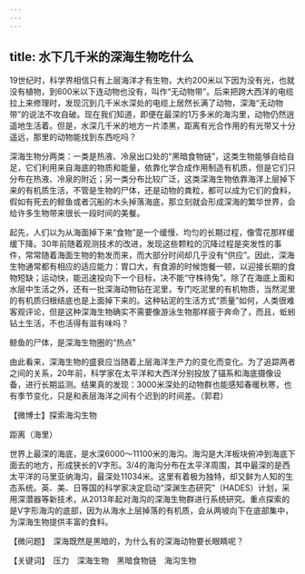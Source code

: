 ```yaml
---
---
---
```

title: 水下几千米的深海生物吃什么
---




19世纪时，科学界相信只有上层海洋才有生物，大约200米以下因为没有光，也就没有植物，到600米以下连动物也没有，叫作“无动物带”。后来把跨大西洋的电缆拉上来修理时，发现沉到几千米水深处的电缆上居然长满了动物，深海“无动物带”的说法不攻自破。现在我们知道，即便在最深的1万多米的海沟里，动物仍然逍遥地生活着。但是，水深几千米的地方一片漆黑，距离有光合作用的有光带又十分遥远，那里的动物能找到东西吃吗？

深海生物分两类：一类是热液、冷泉出口处的“黑暗食物链”，这类生物能够自给自足，它们利用来自海底的物质和能量，依靠化学合成作用制造有机质，但是它们只分布在热液、冷泉的附近；另一类分布比较广泛，这类深海生物依靠海洋上层掉下来的有机质生活，不管是生物的尸体，还是动物的粪粒，都可以成为它们的食料，假如有死去的鲸鱼或者沉船的木头掉落海底，那立刻就会形成深海的繁华世界，会给许多生物带来很长一段时间的美餐。

起先，人们以为从海面掉下来“食物”是一个缓慢、均匀的长期过程，像雪花那样缓缓下降。30年前随着观测技术的改进，发现这些颗粒的沉降过程是突发性的事件，常常随着海面生物的勃发而来，而大部分时间却几乎没有“供应”。因此，深海生物通常都有相应的适应能力：胃口大，有食源的时候饱餐一顿，以迎接长期的食物短缺；运动快，能迅速投向下一个目标，决不能“守株待兔”。除了在海底上面和水层中生活之外，还有一批深海动物钻在泥里，专门吃泥里的有机物质，当然泥里的有机质归根结底也是上面掉下来的。这种钻泥的生活方式“质量”如何，人类很难客观评论，但是这种深海生物确实不需要像游泳生物那样疲于奔命了，而且，蚯蚓钻土生活，不也活得有滋有味吗？

鲸鱼的尸体，是深海生物圈的“热点”



由此看来，深海生物的盛衰应当随着上层海洋生产力的变化而变化。为了追踪两者之间的关系，20年前，科学家在太平洋和大西洋分别投放了锚系和海底摄像设备，进行长期监测。结果真的发现：3000米深处的动物群也能感知春暖秋寒，也有季节变化，只是和表层海洋之间有个迟到的时间差。（郭君）





【微博士】探索海沟生物

距离（海里）



世界上最深的海底，是水深6000～11100米的海沟。海沟是大洋板块俯冲到海底下面去的地方，形成狭长的V字形。3/4的海沟分布在太平洋周围，其中最深的是西太平洋的马里亚纳海沟，最深处11034米。这里有着极为独特，却又鲜为人知的生态系统。英、美、日等国的科学家决定启动“深渊生态研究”（HADES）计划，采用深潜器等新技术，从2013年起对海沟的深海生物群进行系统研究。重点探索的是V字形海沟的底部，因为从海水上层掉落的有机质，会从两坡向下在底部集中，为深海生物提供丰富的食料。

【微问题】　深海既然是黑暗的，为什么有的深海动物要长眼睛呢？

【关键词】　压力　深海生物　黑暗食物链　海沟生物